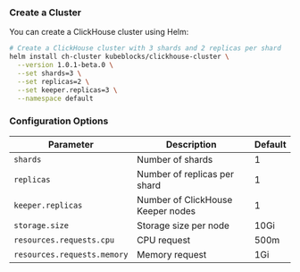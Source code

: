 ### Create a Cluster

You can create a ClickHouse cluster using Helm:

```bash
# Create a ClickHouse cluster with 3 shards and 2 replicas per shard
helm install ch-cluster kubeblocks/clickhouse-cluster \
  --version 1.0.1-beta.0 \
  --set shards=3 \
  --set replicas=2 \
  --set keeper.replicas=3 \
  --namespace default
```

### Configuration Options

| Parameter | Description | Default |
|-----------|-------------|---------|
| `shards` | Number of shards | 1 |
| `replicas` | Number of replicas per shard | 1 |
| `keeper.replicas` | Number of ClickHouse Keeper nodes | 1 |
| `storage.size` | Storage size per node | 10Gi |
| `resources.requests.cpu` | CPU request | 500m |
| `resources.requests.memory` | Memory request | 1Gi |